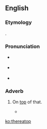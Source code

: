 ==English==

===Etymology===
{{compound|there|atop|lang=en}}.

===Pronunciation===
* {{a|RP}} {{IPA|/ˌðɛəɹəˈtɒp/}}
* {{a|US}} {{IPA|/ˌðɛəɹəˈtɒp/}}
* {{hyphenation|there|a|top}}

===Adverb===
{{en-adv|-}}

# {{chiefly|in|_|patents}} On [[top]] of that.
#* {{seeCites}}

[[ko:thereatop]]
